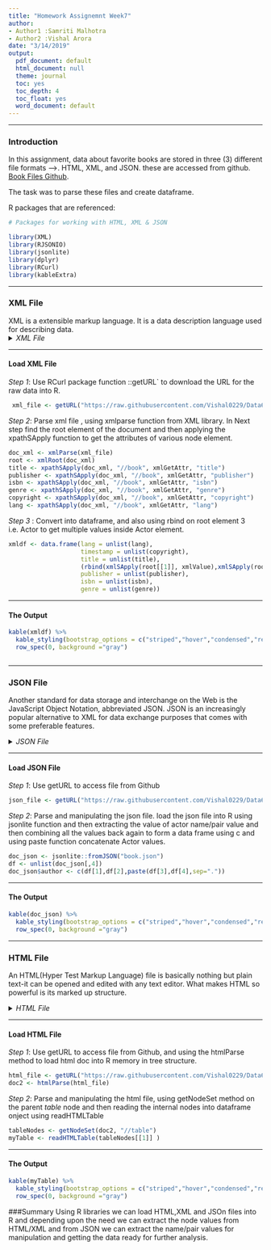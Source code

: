 ---
title: "Homework Assignemnt Week7"
author:
- Author1 :Samriti Malhotra
- Author2 :Vishal Arora
date: "3/14/2019"
output:
  pdf_document: default
  html_document: null
  theme: journal
  toc: yes
  toc_depth: 4
  toc_float: yes
  word_document: default
---

***

### Introduction

In this assignment, data about favorite books are stored in three (3) different file formats -->. HTML, XML, and JSON. these are accessed from github. [Book Files Github](https://github.com/Vishal0229/Data607/tree/master/Week7).

The task was to parse these files and create dataframe.

R packages that are referenced:



```{r message=FALSE, warning=FALSE, paged.print=FALSE}
# Packages for working with HTML, XML & JSON

library(XML)
library(RJSONIO)
library(jsonlite)
library(dplyr)
library(RCurl)
library(kableExtra)

```

***
### XML File {.tabset .tabset-fade .tabset-pills}

XML is a extensible markup language. It is a data description language used for describing data. 
<details>
  <summary> *XML File* </summary>
```{r eval=FALSE}

<books>
 <book copyright='2008' lang='eng' title='breaking dawn' publisher='Brown and Company' isbn='978-0-316-06792-8' genre='Paranormal romance'>
  <author> Stephenie Meyer.</author>
  </book>
     
 <book copyright='2004' lang='eng'  title='Guardian of the Horizon' publisher='HarperCollins' isbn='0-06-621471-8' genre='Mystery'>
  <author>Elizabeth Peters.</author>
  </book>
 <book copyright='2015' lang='eng' title='Extreme Ownership' publisher='St.Martins Press' isbn='978-1-250-06705' genre='Biography'>
    <author>
	<author1>Jocko Willink. </author1>
	<author2> Leif Babin.</author2>
	</author>
	</book>
</books>


```
</details>

***
#### Load XML File

*Step 1*: Use RCurl package function ::getURL` to download the URL for the raw data into R.
```{r}
 xml_file <- getURL("https://raw.githubusercontent.com/Vishal0229/Data607/master/Week7/books1.xml")

```

*Step 2*: Parse xml file , using xmlparse function from XML library.
 In Next step find the root element of the document and then applying the xpathSApply function to get the attributes of various node element.
```{r}
doc_xml <- xmlParse(xml_file)
root <- xmlRoot(doc_xml)
title <- xpathSApply(doc_xml, "//book", xmlGetAttr, "title")
publisher <- xpathSApply(doc_xml, "//book", xmlGetAttr, "publisher")
isbn <- xpathSApply(doc_xml, "//book", xmlGetAttr, "isbn")
genre <- xpathSApply(doc_xml, "//book", xmlGetAttr, "genre")
copyright <- xpathSApply(doc_xml, "//book", xmlGetAttr, "copyright")
lang <- xpathSApply(doc_xml, "//book", xmlGetAttr, "lang")

```

*Step 3* : Convert into dataframe, and also using rbind on root element 3 i.e. Actor to get multiple values inside Actor element.
```{r}
xmldf <- data.frame(lang = unlist(lang), 
                    timestamp = unlist(copyright), 
                    title = unlist(title), 
                    (rbind(xmlSApply(root[[1]], xmlValue),xmlSApply(root[[2]], xmlValue),xmlSApply(root[[3]], xmlValue))),
                    publisher = unlist(publisher), 
                    isbn = unlist(isbn), 
                    genre = unlist(genre))

```

***
#### The Output

```{r echo=FALSE, message=FALSE, warning=FALSE, paged.print=FALSE}

kable(xmldf) %>% 
  kable_styling(bootstrap_options = c("striped","hover","condensed","responsive"),full_width   = F,position = "left",font_size = 12) %>%
  row_spec(0, background ="gray") 



```

***
### JSON File {.tabset .tabset-fade .tabset-pills}
Another standard for data storage and interchange on the Web is the
JavaScript Object Notation, abbreviated JSON. JSON is an increasingly popular alternative to XML for data exchange purposes that comes with some preferable features.

<details>
  <summary> *JSON File* </summary>
```{r eval=FALSE}
 {
	"copyright": "2008",
	"lang": "eng",
	"title": "breaking dawn",
	"author": "Stephenie Meyer",
	"publisher":"Brown and Company",
	"isbn": "978-0-316-06792-8" ,
	"genre":"Paranormal romance"
},
{
	"copyright": "2004",
	"lang": "eng",
	"title": "Guardian of the Horizon",
	"author": "Elizabeth Peters",
	"publisher":"HarperCollins",
	"isbn": "0-06-621471-8" ,
	"genre":"Mystery"
},
{
	"copyright": "2004",
	"lang": "eng",
	"title": "Extreme Ownership",
	"author": ["Jocko Willink" ,"Leif Babin"],
	"publisher":"St.Martin'sPress",
	"isbn": "978-1-250-06705" ,
	"genre":"Biography"
}

```
</details>

***
#### Load JSON File

*Step 1*: Use getURL to access file from Github 
```{r}
json_file <- getURL("https://raw.githubusercontent.com/Vishal0229/Data607/master/Week7/book.json")

```

*Step 2*: Parse and manipulating the json file. load the json file into R using jsonlite function and then extracting the value of actor name/pair value and then combining all the values back again to form a data frame using c and  using paste function concatenate Actor values.
```{r}
doc_json <- jsonlite::fromJSON("book.json") 
df <- unlist(doc_json[,4])
doc_json$author <- c(df[1],df[2],paste(df[3],df[4],sep="."))


```

***
#### The Output
```{r echo=FALSE, message=FALSE, warning=FALSE, paged.print=FALSE}

kable(doc_json) %>% 
  kable_styling(bootstrap_options = c("striped","hover","condensed","responsive"),full_width   = F,position = "left",font_size = 12) %>%
  row_spec(0, background ="gray") 

```


***
### HTML File {.tabset .tabset-fade .tabset-pills}
An HTML(Hyper Test Markup Language) file is basically nothing but plain text-it can be opened and edited with any text editor. What makes HTML so powerful is its marked up structure.

<details>
  <summary> *HTML File* </summary>
```{r eval=FALSE}
<html>
<head></head>

<body>

<table>

 <tr>

  <td>copyright</td>

   <td>lang</td>

   <td>title </td>

   <td>author</td>

  <td> publisher</td>

   <td>isbn</td>

   <td> genre</td>

</tr>


<tr>

  <td>2008</td>

   <td>eng</td>

   <td>breaking dawn</td>

   <td> Stephenie Meyer.</td>

  <td> Brown and Company </td>

   <td>978-0-316-06792-8</td>

   <td>Paranormal romance</td>

</tr>

<tr>

  <td>2004</td>

   <td>eng</td>

   <td>Guardian of the Horizon</td>

   <td>Elizabeth Peters.</td>

  <td>HarperCollins</td>

   <td>0-06-621471-8</td>

   <td>Mystery</td>

</tr>

<tr>

  <td>2015</td>

   <td>eng</td>

   <td>Extreme Ownership</td>

   <td>Jocko Willink. Leif Babin.</td>

  <td> St.Martin'sPress</td>

   <td>978-1-250-06705</td>

   <td>Biography</td>

</tr>

</body>
</html>

```
</details>

***
#### Load HTML File

*Step 1*: Use getURL to access file from Github, and using the htmlParse method to load html doc into R memory in tree structure. 

```{r}

html_file <- getURL("https://raw.githubusercontent.com/Vishal0229/Data607/master/Week7/books.html")
doc2 <- htmlParse(html_file)
```
*Step 2*: Parse and manipulating the html file, using getNodeSet method on the parent *table* node and then reading the internal nodes into dataframe onject using readHTMLTable
```{r}

tableNodes <- getNodeSet(doc2, "//table")
myTable <- readHTMLTable(tableNodes[[1]] )

```

***
#### The Output
```{r echo=FALSE, message=FALSE, warning=FALSE, paged.print=FALSE}
kable(myTable) %>% 
  kable_styling(bootstrap_options = c("striped","hover","condensed","responsive"),full_width   = F,position = "left",font_size = 12) %>%
  row_spec(0, background ="gray") 
`````

###Summary
Using R libraries we can load HTML,XML and JSOn files into R and depending upon the need we can extract the node values from HTML/XML and from JSON we can extract the name/pair values for manipulation and getting the data ready for further analysis.

